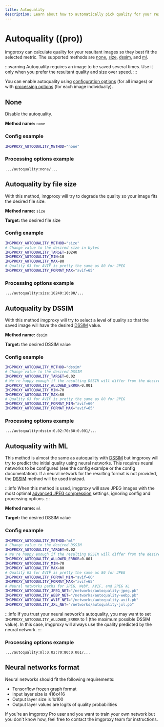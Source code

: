 ```yaml
---
title: Autoquality
description: Learn about how to automatically pick quality for your resultant images with imgproxy
---
```


# Autoquality ((pro))

imgproxy can calculate quality for your resultant images so they best fit the selected metric. The supported methods are [none](#none), [size](#autoquality-by-file-size), [dssim](#autoquality-by-dssim), and [ml](#autoquality-with-ml).

:::warning
Autoquality requires an image to be saved several times. Use it only when you prefer the resultant quality and size over speed.
:::

You can enable autoquality using [configuration options](../configuration/options.mdx#autoquality) (for all images) or with [processing options](../usage/processing.mdx#autoquality) (for each image individually).

## None

Disable the autoquality.

**Method name:** `none`

### Config example

```bash
IMGPROXY_AUTOQUALITY_METHOD="none"
```

### Processing options example

```imgproxy_url
.../autoquality:none/...
```

## Autoquality by file size

With this method, imgproxy will try to degrade the quality so your image fits the desired file size.

**Method name:** `size`

**Target:** the desired file size

### Config example

```bash
IMGPROXY_AUTOQUALITY_METHOD="size"
# Change value to the desired size in bytes
IMGPROXY_AUTOQUALITY_TARGET=10240
IMGPROXY_AUTOQUALITY_MIN=10
IMGPROXY_AUTOQUALITY_MAX=80
# Quality 63 for AVIF is pretty the same as 80 for JPEG
IMGPROXY_AUTOQUALITY_FORMAT_MAX="avif=65"
```

### Processing options example

```imgproxy_url
.../autoquality:size:10240:10:80/...
```

## Autoquality by DSSIM

With this method imgproxy will try to select a level of quality so that the saved image will have the desired [DSSIM](https://en.wikipedia.org/wiki/Structural_similarity#Structural_Dissimilarity) value.

**Method name:** `dssim`

**Target:** the desired DSSIM value

### Config example

```bash
IMGPROXY_AUTOQUALITY_METHOD="dssim"
# Change value to the desired DSSIM
IMGPROXY_AUTOQUALITY_TARGET=0.02
# We're happy enough if the resulting DSSIM will differ from the desired by 0.001
IMGPROXY_AUTOQUALITY_ALLOWED_ERROR=0.001
IMGPROXY_AUTOQUALITY_MIN=70
IMGPROXY_AUTOQUALITY_MAX=80
# Quality 63 for AVIF is pretty the same as 80 for JPEG
IMGPROXY_AUTOQUALITY_FORMAT_MIN="avif=60"
IMGPROXY_AUTOQUALITY_FORMAT_MAX="avif=65"
```

### Processing options example

```imgproxy_url
.../autoquality:dssim:0.02:70:80:0.001/...
```

## Autoquality with ML

This method is almost the same as autoquality with [DSSIM](#autoquality-by-dssim) but imgproxy will try to predict the initial quality using neural networks. This requires neural networks to be configured (see the config examlpe or the config documentation). If a neural network for the resulting format is not provided, the [DSSIM](#autoquality-by-dssim) method will be used instead.

:::info
When this method is used, imgproxy will save JPEG images with the most optimal [advanced JPEG compression](../configuration/options.mdx#advanced-jpeg-compression) settings, ignoring config and processing options.
:::

**Method name:** `ml`

**Target:** the desired DSSIM value

### Config example

```bash
IMGPROXY_AUTOQUALITY_METHOD="ml"
# Change value to the desired DSSIM
IMGPROXY_AUTOQUALITY_TARGET=0.02
# We're happy enough if the resulting DSSIM will differ from the desired by 0.001
IMGPROXY_AUTOQUALITY_ALLOWED_ERROR=0.001
IMGPROXY_AUTOQUALITY_MIN=70
IMGPROXY_AUTOQUALITY_MAX=80
# Quality 63 for AVIF is pretty the same as 80 for JPEG
IMGPROXY_AUTOQUALITY_FORMAT_MIN="avif=60"
IMGPROXY_AUTOQUALITY_FORMAT_MAX="avif=65"
# Neural networks paths for JPEG, WebP, AVIF, and JPEG XL
IMGPROXY_AUTOQUALITY_JPEG_NET="/networks/autoquality-jpeg.pb"
IMGPROXY_AUTOQUALITY_WEBP_NET="/networks/autoquality-webp.pb"
IMGPROXY_AUTOQUALITY_AVIF_NET="/networks/autoquality-avif.pb"
IMGPROXY_AUTOQUALITY_JXL_NET="/networks/autoquality-jxl.pb"
```

:::info
If you trust your neural network's autoquality, you may want to set `IMGPROXY_AUTOQUALITY_ALLOWED_ERROR` to 1 (the maximum possible DSSIM value). In this case, imgproxy will always use the quality predicted by the neural network.
:::

### Processing options example

```imgproxy_url
.../autoquality:ml:0.02:70:80:0.001/...
```

## Neural networks format

Neural networks should fit the following requirements:
* Tensorflow frozen graph format
* Input layer size is 416x416
* Output layer size is 1x100
* Output layer values are logits of quality probabilities

If you're an imgproxy Pro user and you want to train your own network but you don't know how, feel free to contact the imgproxy team for instructions.
